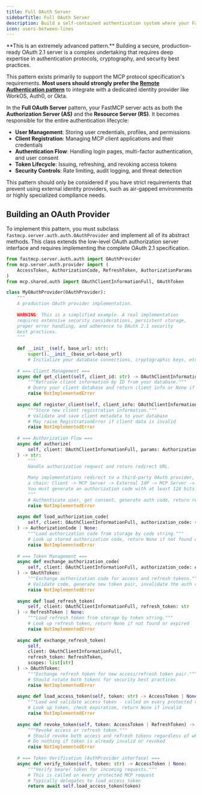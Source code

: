 ```yaml
---
title: Full OAuth Server
sidebarTitle: Full OAuth Server
description: Build a self-contained authentication system where your FastMCP server manages users, issues tokens, and validates them.
icon: users-between-lines
---
```



<VersionBadge version="2.11.0" />

<Warning>
**This is an extremely advanced pattern.** Building a secure, production-ready OAuth 2.1 server is a complex undertaking that requires deep expertise in authentication protocols, cryptography, and security best practices.

This pattern exists primarily to support the MCP protocol specification's requirements. **Most users should strongly prefer the [Remote Authentication pattern](/servers/auth/remote-authentication)** to integrate with a dedicated identity provider like WorkOS, Auth0, or Okta.
</Warning>

In the **Full OAuth Server** pattern, your FastMCP server acts as both the **Authorization Server (AS)** and the **Resource Server (RS)**. It becomes responsible for the entire authentication lifecycle:

- **User Management**: Storing user credentials, profiles, and permissions
- **Client Registration**: Managing MCP client applications and their credentials  
- **Authentication Flow**: Handling login pages, multi-factor authentication, and user consent
- **Token Lifecycle**: Issuing, refreshing, and revoking access tokens
- **Security Controls**: Rate limiting, audit logging, and threat detection

This pattern should only be considered if you have strict requirements that prevent using external identity providers, such as air-gapped environments or highly specialized compliance needs.

## Building an OAuth Provider

To implement this pattern, you must subclass `fastmcp.server.auth.auth.OAuthProvider` and implement all of its abstract methods. This class extends the low-level OAuth authorization server interface and requires implementing the complete OAuth 2.1 specification.

```python
from fastmcp.server.auth.auth import OAuthProvider
from mcp.server.auth.provider import (
    AccessToken, AuthorizationCode, RefreshToken, AuthorizationParams
)
from mcp.shared.auth import OAuthClientInformationFull, OAuthToken

class MyOAuthProvider(OAuthProvider):
    """
    A production OAuth provider implementation.
    
    WARNING: This is a simplified example. A real implementation
    requires extensive security considerations, persistent storage,
    proper error handling, and adherence to OAuth 2.1 security
    best practices.
    """
    
    def __init__(self, base_url: str):
        super().__init__(base_url=base_url)
        # Initialize your database connections, cryptographic keys, etc.
    
    # === Client Management ===
    async def get_client(self, client_id: str) -> OAuthClientInformationFull | None:
        """Retrieve client information by ID from your database."""
        # Query your client database and return client info or None if not found
        raise NotImplementedError
    
    async def register_client(self, client_info: OAuthClientInformationFull) -> None:
        """Store new client registration information."""
        # Validate and save client metadata to your database
        # May raise RegistrationError if client data is invalid
        raise NotImplementedError
    
    # === Authorization Flow ===
    async def authorize(
        self, client: OAuthClientInformationFull, params: AuthorizationParams
    ) -> str:
        """
        Handle authorization request and return redirect URL.
        
        Many implementations redirect to a third-party OAuth provider, creating
        a chain: Client -> MCP Server -> External IdP -> MCP Server -> Client.
        You must generate an authorization code with at least 128 bits of entropy.
        """
        # Authenticate user, get consent, generate auth code, return redirect URL
        raise NotImplementedError
    
    async def load_authorization_code(
        self, client: OAuthClientInformationFull, authorization_code: str
    ) -> AuthorizationCode | None:
        """Load authorization code from storage by code string."""
        # Look up stored authorization code, return None if not found or expired
        raise NotImplementedError
    
    # === Token Management ===
    async def exchange_authorization_code(
        self, client: OAuthClientInformationFull, authorization_code: AuthorizationCode
    ) -> OAuthToken:
        """Exchange authorization code for access and refresh tokens."""
        # Validate code, generate new token pair, invalidate the auth code
        raise NotImplementedError
    
    async def load_refresh_token(
        self, client: OAuthClientInformationFull, refresh_token: str
    ) -> RefreshToken | None:
        """Load refresh token from storage by token string."""
        # Look up refresh token, return None if not found or expired
        raise NotImplementedError
    
    async def exchange_refresh_token(
        self, 
        client: OAuthClientInformationFull, 
        refresh_token: RefreshToken,
        scopes: list[str]
    ) -> OAuthToken:
        """Exchange refresh token for new access/refresh token pair."""
        # Should rotate both tokens for security best practices
        raise NotImplementedError
    
    async def load_access_token(self, token: str) -> AccessToken | None:
        """Load and validate access token - called on every protected request."""
        # Look up token, check expiration, return None if invalid
        raise NotImplementedError
    
    async def revoke_token(self, token: AccessToken | RefreshToken) -> None:
        """Revoke access or refresh token."""
        # Should revoke both access and refresh tokens regardless of which is provided
        # Do nothing if token is already invalid or revoked
        raise NotImplementedError
    
    # === Token Verification (AuthProvider interface) ===
    async def verify_token(self, token: str) -> AccessToken | None:
        """Verify bearer token for incoming requests."""
        # This is called on every protected MCP request
        # Typically delegates to load_access_token
        return await self.load_access_token(token)
```
